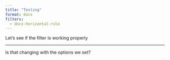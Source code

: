 ```yaml
---
title: "Testing"
format: docx
filters:
  - docx-horizontal-rule
---
```


Let's see if the filter is working properly

---

Is that changing with the options we set?